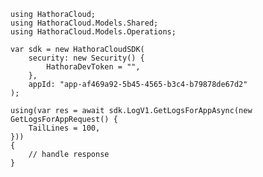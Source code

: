 ```unity GetLogsForApp.
using HathoraCloud;
using HathoraCloud.Models.Shared;
using HathoraCloud.Models.Operations;

var sdk = new HathoraCloudSDK(
    security: new Security() {
        HathoraDevToken = "",
    },
    appId: "app-af469a92-5b45-4565-b3c4-b79878de67d2"
);

using(var res = await sdk.LogV1.GetLogsForAppAsync(new GetLogsForAppRequest() {
    TailLines = 100,
}))
{
    // handle response
}
```
